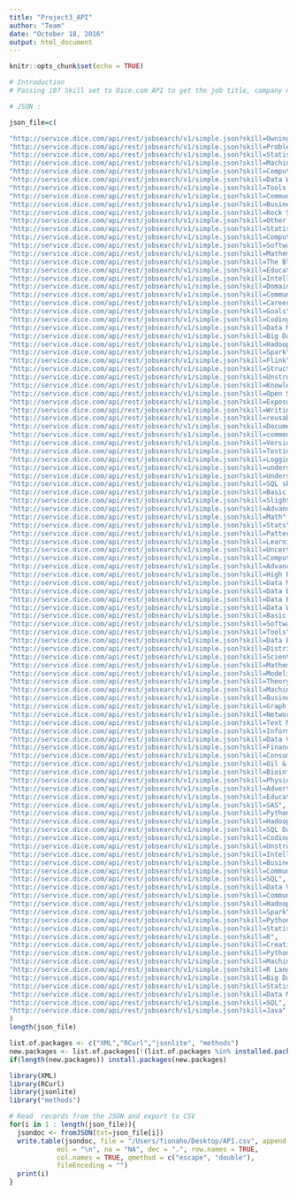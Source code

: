 ```yaml
---
title: "Project3_API"
author: "Team"
date: "October 18, 2016"
output: html_document
---
```


```r
knitr::opts_chunk$set(echo = TRUE)
```


```r
# Introduction
# Passing 107 Skill set to Dice.com API to get the job title, company name

# JSON :

json_file=c(

"http://service.dice.com/api/rest/jobsearch/v1/simple.json?skill=Owning Up To The Title",
"http://service.dice.com/api/rest/jobsearch/v1/simple.json?skill=Problem Solving",
"http://service.dice.com/api/rest/jobsearch/v1/simple.json?skill=Statistics",
"http://service.dice.com/api/rest/jobsearch/v1/simple.json?skill=Machine Learning",
"http://service.dice.com/api/rest/jobsearch/v1/simple.json?skill=Computing",
"http://service.dice.com/api/rest/jobsearch/v1/simple.json?skill=Data Wrangling",
"http://service.dice.com/api/rest/jobsearch/v1/simple.json?skill=Tools and Technology",
"http://service.dice.com/api/rest/jobsearch/v1/simple.json?skill=Communication",
"http://service.dice.com/api/rest/jobsearch/v1/simple.json?skill=Business Acumen",
"http://service.dice.com/api/rest/jobsearch/v1/simple.json?skill=Rock Stars",
"http://service.dice.com/api/rest/jobsearch/v1/simple.json?skill=Other Scientific Disciplines",
"http://service.dice.com/api/rest/jobsearch/v1/simple.json?skill=Statistics",
"http://service.dice.com/api/rest/jobsearch/v1/simple.json?skill=Computer Science",
"http://service.dice.com/api/rest/jobsearch/v1/simple.json?skill=Software Engineering",
"http://service.dice.com/api/rest/jobsearch/v1/simple.json?skill=Mathematics",
"http://service.dice.com/api/rest/jobsearch/v1/simple.json?skill=The Blank Canvas",
"http://service.dice.com/api/rest/jobsearch/v1/simple.json?skill=Education",
"http://service.dice.com/api/rest/jobsearch/v1/simple.json?skill=Intellectual Curiosity",
"http://service.dice.com/api/rest/jobsearch/v1/simple.json?skill=Domain Knowledge",
"http://service.dice.com/api/rest/jobsearch/v1/simple.json?skill=Communication Skills",
"http://service.dice.com/api/rest/jobsearch/v1/simple.json?skill=Career Mapping",
"http://service.dice.com/api/rest/jobsearch/v1/simple.json?skill=Goals",
"http://service.dice.com/api/rest/jobsearch/v1/simple.json?skill=Coding Skills",
"http://service.dice.com/api/rest/jobsearch/v1/simple.json?skill=Data Mining Skills",
"http://service.dice.com/api/rest/jobsearch/v1/simple.json?skill=Big Data Processing Platforms",
"http://service.dice.com/api/rest/jobsearch/v1/simple.json?skill=Hadoop",
"http://service.dice.com/api/rest/jobsearch/v1/simple.json?skill=Spark",
"http://service.dice.com/api/rest/jobsearch/v1/simple.json?skill=Flink",
"http://service.dice.com/api/rest/jobsearch/v1/simple.json?skill=Structured Data (SQL)",
"http://service.dice.com/api/rest/jobsearch/v1/simple.json?skill=Unstructured Data (3-5 top NoSQL DBs)",
"http://service.dice.com/api/rest/jobsearch/v1/simple.json?skill=Knowledge",
"http://service.dice.com/api/rest/jobsearch/v1/simple.json?skill=Open Source data science tools",
"http://service.dice.com/api/rest/jobsearch/v1/simple.json?skill=Exposure",
"http://service.dice.com/api/rest/jobsearch/v1/simple.json?skill=Writing modular",
"http://service.dice.com/api/rest/jobsearch/v1/simple.json?skill=reusable code",
"http://service.dice.com/api/rest/jobsearch/v1/simple.json?skill=Documentation",
"http://service.dice.com/api/rest/jobsearch/v1/simple.json?skill=commenting",
"http://service.dice.com/api/rest/jobsearch/v1/simple.json?skill=Version control",
"http://service.dice.com/api/rest/jobsearch/v1/simple.json?skill=Testing",
"http://service.dice.com/api/rest/jobsearch/v1/simple.json?skill=Logging",
"http://service.dice.com/api/rest/jobsearch/v1/simple.json?skill=understand the business and the problem",
"http://service.dice.com/api/rest/jobsearch/v1/simple.json?skill=Understanding the data",
"http://service.dice.com/api/rest/jobsearch/v1/simple.json?skill=SQL skills",
"http://service.dice.com/api/rest/jobsearch/v1/simple.json?skill=Basic math skills",
"http://service.dice.com/api/rest/jobsearch/v1/simple.json?skill=Slightly more advanced math concepts",
"http://service.dice.com/api/rest/jobsearch/v1/simple.json?skill=Advanced Analysis",
"http://service.dice.com/api/rest/jobsearch/v1/simple.json?skill=Math",
"http://service.dice.com/api/rest/jobsearch/v1/simple.json?skill=Stats",
"http://service.dice.com/api/rest/jobsearch/v1/simple.json?skill=Pattern Recognition/",
"http://service.dice.com/api/rest/jobsearch/v1/simple.json?skill=Learning",
"http://service.dice.com/api/rest/jobsearch/v1/simple.json?skill=Uncertainty",
"http://service.dice.com/api/rest/jobsearch/v1/simple.json?skill=Computer Systems",
"http://service.dice.com/api/rest/jobsearch/v1/simple.json?skill=Advanced Computing",
"http://service.dice.com/api/rest/jobsearch/v1/simple.json?skill=High Performance Computing",
"http://service.dice.com/api/rest/jobsearch/v1/simple.json?skill=Data Mining",
"http://service.dice.com/api/rest/jobsearch/v1/simple.json?skill=Data Bases",
"http://service.dice.com/api/rest/jobsearch/v1/simple.json?skill=Data Engineering",
"http://service.dice.com/api/rest/jobsearch/v1/simple.json?skill=Data Warehousing.",
"http://service.dice.com/api/rest/jobsearch/v1/simple.json?skill=Basic CS",
"http://service.dice.com/api/rest/jobsearch/v1/simple.json?skill=Software Development",
"http://service.dice.com/api/rest/jobsearch/v1/simple.json?skill=Tools",
"http://service.dice.com/api/rest/jobsearch/v1/simple.json?skill=Data Engineering",
"http://service.dice.com/api/rest/jobsearch/v1/simple.json?skill=Distributed Computing",
"http://service.dice.com/api/rest/jobsearch/v1/simple.json?skill=Scientific Training",
"http://service.dice.com/api/rest/jobsearch/v1/simple.json?skill=Mathematics",
"http://service.dice.com/api/rest/jobsearch/v1/simple.json?skill=Modeling",
"http://service.dice.com/api/rest/jobsearch/v1/simple.json?skill=Theory",
"http://service.dice.com/api/rest/jobsearch/v1/simple.json?skill=Machine Learning",
"http://service.dice.com/api/rest/jobsearch/v1/simple.json?skill=Business Analytics",
"http://service.dice.com/api/rest/jobsearch/v1/simple.json?skill=Graph Mining",
"http://service.dice.com/api/rest/jobsearch/v1/simple.json?skill=Network Intelligence",
"http://service.dice.com/api/rest/jobsearch/v1/simple.json?skill=Text Mining",
"http://service.dice.com/api/rest/jobsearch/v1/simple.json?skill=Information Retrieval",
"http://service.dice.com/api/rest/jobsearch/v1/simple.json?skill=Data Visualization",
"http://service.dice.com/api/rest/jobsearch/v1/simple.json?skill=Finance",
"http://service.dice.com/api/rest/jobsearch/v1/simple.json?skill=Consumer Internet",
"http://service.dice.com/api/rest/jobsearch/v1/simple.json?skill=Oil & Gas",
"http://service.dice.com/api/rest/jobsearch/v1/simple.json?skill=Bioinformatics",
"http://service.dice.com/api/rest/jobsearch/v1/simple.json?skill=Physics",
"http://service.dice.com/api/rest/jobsearch/v1/simple.json?skill=Advertising",
"http://service.dice.com/api/rest/jobsearch/v1/simple.json?skill=Education",
"http://service.dice.com/api/rest/jobsearch/v1/simple.json?skill=SAS",
"http://service.dice.com/api/rest/jobsearch/v1/simple.json?skill=Python Coding",
"http://service.dice.com/api/rest/jobsearch/v1/simple.json?skill=Hadoop Platform",
"http://service.dice.com/api/rest/jobsearch/v1/simple.json?skill=SQL Database",
"http://service.dice.com/api/rest/jobsearch/v1/simple.json?skill=Coding",
"http://service.dice.com/api/rest/jobsearch/v1/simple.json?skill=Unstructured data",
"http://service.dice.com/api/rest/jobsearch/v1/simple.json?skill=Intellectual curiosity",
"http://service.dice.com/api/rest/jobsearch/v1/simple.json?skill=Business acumen",
"http://service.dice.com/api/rest/jobsearch/v1/simple.json?skill=Communication skills",
"http://service.dice.com/api/rest/jobsearch/v1/simple.json?skill=SQL",
"http://service.dice.com/api/rest/jobsearch/v1/simple.json?skill=Data Visualization",
"http://service.dice.com/api/rest/jobsearch/v1/simple.json?skill=Communication Skills",
"http://service.dice.com/api/rest/jobsearch/v1/simple.json?skill=Hadoop",
"http://service.dice.com/api/rest/jobsearch/v1/simple.json?skill=Spark",
"http://service.dice.com/api/rest/jobsearch/v1/simple.json?skill=Python",
"http://service.dice.com/api/rest/jobsearch/v1/simple.json?skill=Statistics",
"http://service.dice.com/api/rest/jobsearch/v1/simple.json?skill=R",
"http://service.dice.com/api/rest/jobsearch/v1/simple.json?skill=Creativity",
"http://service.dice.com/api/rest/jobsearch/v1/simple.json?skill=Python",
"http://service.dice.com/api/rest/jobsearch/v1/simple.json?skill=Machine Learning",
"http://service.dice.com/api/rest/jobsearch/v1/simple.json?skill=R Language",
"http://service.dice.com/api/rest/jobsearch/v1/simple.json?skill=Big Data",
"http://service.dice.com/api/rest/jobsearch/v1/simple.json?skill=Statistics",
"http://service.dice.com/api/rest/jobsearch/v1/simple.json?skill=Data Mining",
"http://service.dice.com/api/rest/jobsearch/v1/simple.json?skill=SQL",
"http://service.dice.com/api/rest/jobsearch/v1/simple.json?skill=Java"
)
length(json_file)

list.of.packages <- c("XML","RCurl","jsonlite", "methods")
new.packages <- list.of.packages[!(list.of.packages %in% installed.packages()[,"Package"])]
if(length(new.packages)) install.packages(new.packages)

library(XML)
library(RCurl)
library(jsonlite)
library("methods")

# Read  records from the JSON and export to CSV
for(i in 1 : length(json_file)){
  jsondoc <- fromJSON(txt=json_file[i])
  write.table(jsondoc, file = "/Users/fionaho/Desktop/API.csv", append = TRUE, quote = TRUE, sep = " ",
            eol = "\n", na = "NA", dec = ".", row.names = TRUE,
            col.names = TRUE, qmethod = c("escape", "double"),
            fileEncoding = "")
  print(i)
}
```

